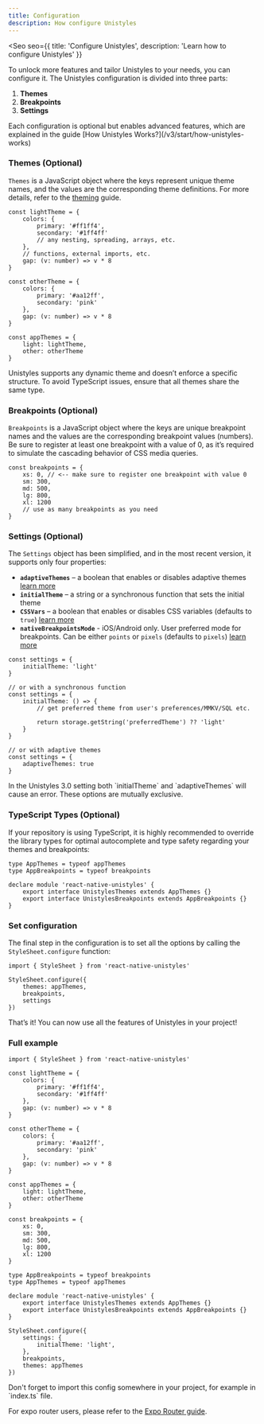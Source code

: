 ```yaml
---
title: Configuration
description: How configure Unistyles
---
```



<Seo
    seo={{
        title: 'Configure Unistyles',
        description: 'Learn how to configure Unistyles'
    }}
>

To unlock more features and tailor Unistyles to your needs, you can configure it. The Unistyles configuration is divided into three parts:

1. **Themes**
2. **Breakpoints**
3. **Settings**

<Aside>
Each configuration is optional but enables advanced features, which are explained in the guide [How Unistyles Works?](/v3/start/how-unistyles-works)
</Aside>

### Themes (Optional)

`Themes` is a JavaScript object where the keys represent unique theme names, and the values are the corresponding theme definitions. For more details, refer to the [theming](/v3/guides/theming) guide.

```tsx title="unistyles.ts"
const lightTheme = {
    colors: {
        primary: '#ff1ff4',
        secondary: '#1ff4ff'
        // any nesting, spreading, arrays, etc.
    },
    // functions, external imports, etc.
    gap: (v: number) => v * 8
}

const otherTheme = {
    colors: {
        primary: '#aa12ff',
        secondary: 'pink'
    },
    gap: (v: number) => v * 8
}

const appThemes = {
    light: lightTheme,
    other: otherTheme
}
```

<Aside>
Unistyles supports any dynamic theme and doesn’t enforce a specific structure. To avoid TypeScript issues, ensure that all themes share the same type.
</Aside>

### Breakpoints (Optional)

`Breakpoints` is a JavaScript object where the keys are unique breakpoint names and the values are the corresponding breakpoint values (numbers). Be sure to register at least one breakpoint with a value of 0, as it’s required to simulate the cascading behavior of CSS media queries.

```tsx title="unistyles.ts"
const breakpoints = {
    xs: 0, // <-- make sure to register one breakpoint with value 0
    sm: 300,
    md: 500,
    lg: 800,
    xl: 1200
    // use as many breakpoints as you need
}
```

### Settings (Optional)

The `Settings` object has been simplified, and in the most recent version, it supports only four properties:

- **`adaptiveThemes`** – a boolean that enables or disables adaptive themes [learn more](/v3/guides/theming#adaptive-themes)
- **`initialTheme`** – a string or a synchronous function that sets the initial theme
- **`CSSVars`** – a boolean that enables or disables CSS variables (defaults to `true`) [learn more](/v3/references/web-only#css-variables)
- **`nativeBreakpointsMode`** - iOS/Android only. User preferred mode for breakpoints. Can be either `points` or `pixels` (defaults to `pixels`) [learn more](/v3/references/breakpoints#pixelpoint-mode-for-native-breakpoints)

```tsx title="unistyles.ts"
const settings = {
    initialTheme: 'light'
}

// or with a synchronous function
const settings = {
    initialTheme: () => {
        // get preferred theme from user's preferences/MMKV/SQL etc.

        return storage.getString('preferredTheme') ?? 'light'
    }
}

// or with adaptive themes
const settings = {
    adaptiveThemes: true
}
```

<Aside>
In the Unistyles 3.0 setting both `initialTheme` and `adaptiveThemes` will cause an error. These options are mutually exclusive.
</Aside>

### TypeScript Types (Optional)

If your repository is using TypeScript, it is highly recommended to override the library types for optimal autocomplete and type safety regarding your themes and breakpoints:

```tsx title="unistyles.ts"
type AppThemes = typeof appThemes
type AppBreakpoints = typeof breakpoints

declare module 'react-native-unistyles' {
    export interface UnistylesThemes extends AppThemes {}
    export interface UnistylesBreakpoints extends AppBreakpoints {}
}

```

### Set configuration

The final step in the configuration is to set all the options by calling the `StyleSheet.configure` function:

```tsx title="unistyles.ts"
import { StyleSheet } from 'react-native-unistyles'

StyleSheet.configure({
    themes: appThemes,
    breakpoints,
    settings
})

```

That’s it! You can now use all the features of Unistyles in your project!

### Full example

```tsx title="unistyles.ts"
import { StyleSheet } from 'react-native-unistyles'

const lightTheme = {
    colors: {
        primary: '#ff1ff4',
        secondary: '#1ff4ff'
    },
    gap: (v: number) => v * 8
}

const otherTheme = {
    colors: {
        primary: '#aa12ff',
        secondary: 'pink'
    },
    gap: (v: number) => v * 8
}

const appThemes = {
    light: lightTheme,
    other: otherTheme
}

const breakpoints = {
    xs: 0,
    sm: 300,
    md: 500,
    lg: 800,
    xl: 1200
}

type AppBreakpoints = typeof breakpoints
type AppThemes = typeof appThemes

declare module 'react-native-unistyles' {
    export interface UnistylesThemes extends AppThemes {}
    export interface UnistylesBreakpoints extends AppBreakpoints {}
}

StyleSheet.configure({
    settings: {
        initialTheme: 'light',
    },
    breakpoints,
    themes: appThemes
})

```

<Aside>
Don't forget to import this config somewhere in your project, for example in `index.ts` file.

For expo router users, please refer to the [Expo Router guide](/v3/guides/expo-router).
</Aside>

</Seo>

